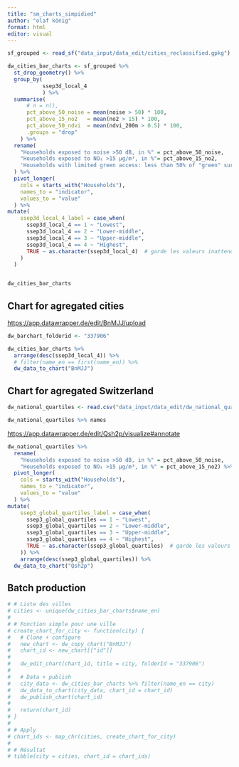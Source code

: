 ```yaml
---
title: "sm_charts_simpidied"
author: "olaf könig"
format: html
editor: visual
---
```


```r

sf_grouped <- read_sf("data_input/data_edit/cities_reclassified.gpkg")
```

```r

dw_cities_bar_charts <- sf_grouped %>% 
  st_drop_geometry() %>% 
  group_by(
           ssep3d_local_4
           ) %>% 
  summarise(
      # n = n(),
      pct_above_50_noise = mean(noise > 50) * 100,
      pct_above_15_no2   = mean(no2 > 15) * 100,
      pct_above_50_ndvi  = mean(ndvi_200m > 0.5) * 100,
      .groups = "drop"
    ) %>% 
  rename(
    "Households exposed to noise >50 dB, in %" = pct_above_50_noise,
    "Households exposed to NO₂ >15 μg/m³, in %"= pct_above_15_no2,
    'Households with limited green access: less than 50% of "green" surfaces within 200m, in %' = pct_above_50_ndvi
  ) %>% 
  pivot_longer(
    cols = starts_with("Households"),
    names_to = "indicator",
    values_to = "value"
  ) %>% 
mutate(
    ssep3d_local_4_label = case_when(
      ssep3d_local_4 == 1 ~ "Lowest",
      ssep3d_local_4 == 2 ~ "Lower-middle", 
      ssep3d_local_4 == 3 ~ "Upper-middle",
      ssep3d_local_4 == 4 ~ "Highest",
      TRUE ~ as.character(ssep3d_local_4)  # garde les valeurs inattendues
    )
  )


dw_cities_bar_charts
```

## Chart for agregated cities

<https://app.datawrapper.de/edit/BnMJJ/upload>

```r

dw_barchart_folderid <- "337906"

dw_cities_bar_charts %>%
  arrange(desc(ssep3d_local_4)) %>% 
  # filter(name_en == first(name_en)) %>% 
  dw_data_to_chart("BnMJJ")
```

## Chart for agregated Switzerland

```r

dw_national_quartiles <- read.csv("data_input/data_edit/dw_national_quartiles.csv")

dw_national_quartiles %>% names
```

<https://app.datawrapper.de/edit/Qsh2p/visualize#annotate>

```r

dw_national_quartiles %>% 
  rename(
    "Households exposed to noise >50 dB, in %" = pct_above_50_noise,
    "Households exposed to NO₂ >15 μg/m³, in %" = pct_above_15_no2) %>% 
  pivot_longer(
    cols = starts_with("Households"),
    names_to = "indicator",
    values_to = "value"
  ) %>% 
mutate(
    ssep3_global_quartiles_label = case_when(
      ssep3_global_quartiles == 1 ~ "Lowest",
      ssep3_global_quartiles == 2 ~ "Lower-middle", 
      ssep3_global_quartiles == 3 ~ "Upper-middle",
      ssep3_global_quartiles == 4 ~ "Highest",
      TRUE ~ as.character(ssep3_global_quartiles)  # garde les valeurs inattendues
    )) %>% 
    arrange(desc(ssep3_global_quartiles)) %>% 
  dw_data_to_chart("Qsh2p")
```

## Batch production

```r

# # Liste des villes
# cities <- unique(dw_cities_bar_charts$name_en)
# 
# # Fonction simple pour une ville
# create_chart_for_city <- function(city) {
#   # Clone + configure
#   new_chart <- dw_copy_chart("BnMJJ")
#   chart_id <- new_chart[["id"]]
#   
#   dw_edit_chart(chart_id, title = city, folderId = "337906")
#   
#   # Data + publish
#   city_data <- dw_cities_bar_charts %>% filter(name_en == city)
#   dw_data_to_chart(city_data, chart_id = chart_id)
#   dw_publish_chart(chart_id)
#   
#   return(chart_id)
# }
# 
# # Apply
# chart_ids <- map_chr(cities, create_chart_for_city)
# 
# # Résultat
# tibble(city = cities, chart_id = chart_ids)
```
